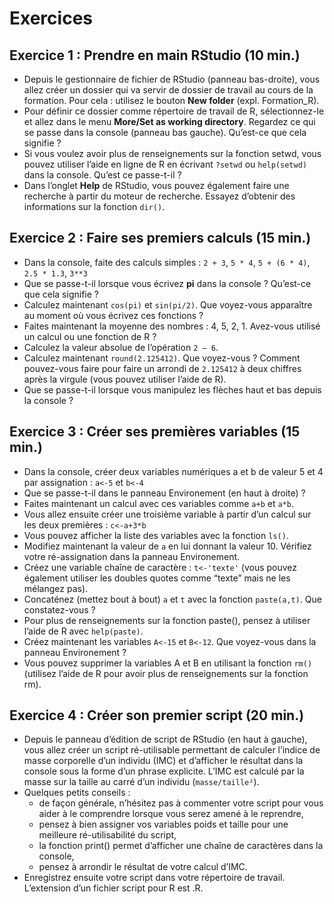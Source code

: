 # Exercices

## Exercice 1 : Prendre en main RStudio (10 min.)

* Depuis le gestionnaire de fichier de RStudio (panneau bas-droite), vous allez créer un dossier qui va servir de dossier de travail au cours de la formation. Pour cela : utilisez le bouton **New folder** (expl. Formation_R).
* Pour définir ce dossier comme répertoire de travail de R, sélectionnez-le et allez dans le menu **More/Set as working directory**. Regardez ce qui se passe dans la console (panneau bas gauche). Qu'est-ce que cela signifie ?
* Si vous voulez avoir plus de renseignements sur la fonction setwd, vous pouvez utiliser l'aide en ligne de R en écrivant ```?setwd``` ou ```help(setwd)``` dans la console. Qu'est ce passe-t-il ?
* Dans l'onglet **Help** de RStudio, vous pouvez également faire une recherche à partir du moteur de recherche. Essayez d'obtenir des informations sur la fonction ```dir()```.

## Exercice 2 : Faire ses premiers calculs (15 min.)

* Dans la console, faite des calculs simples : ```2 + 3```, ```5 * 4```, ```5 + (6 * 4)```, ```2.5 * 1.3```, ```3**3```
* Que se passe-t-il lorsque vous écrivez **pi** dans la console ? Qu'est-ce que cela signifie ?
* Calculez maintenant ```cos(pi)``` et ```sin(pi/2)```. Que voyez-vous apparaître au moment où vous écrivez ces fonctions ?
* Faites maintenant la moyenne des nombres : 4, 5, 2, 1. Avez-vous utilisé un calcul ou une fonction de R ?
* Calculez la valeur absolue de l'opération ```2 – 6```.
* Calculez maintenant ```round(2.125412)```. Que voyez-vous ? Comment pouvez-vous faire pour faire un arrondi de ```2.125412``` à deux chiffres après la virgule (vous pouvez utiliser l'aide de R).
* Que se passe-t-il lorsque vous manipulez les flèches haut et bas depuis la console ?

## Exercice 3 : Créer ses premières variables (15 min.)

* Dans la console, créer deux variables numériques a et b de valeur 5 et 4 par assignation : ```a<-5``` et ```b<-4```
* Que se passe-t-il dans le panneau Environement (en haut à droite) ?
* Faites maintenant un calcul avec ces variables comme ```a+b``` et ```a*b```.
* Vous allez ensuite créer une troisième variable à partir d'un calcul sur les deux premières : ```c<-a+3*b```
* Vous pouvez afficher la liste des variables avec la fonction ```ls()```.
* Modifiez maintenant la valeur de ```a``` en lui donnant la valeur 10. Vérifiez votre ré-assignation dans la panneau  Environement.
* Créez une variable chaîne de caractère : ```t<-'texte'``` (vous pouvez également utiliser les doubles quotes comme "texte" mais ne les mélangez pas).
* Concaténez (mettez bout à bout) ```a``` et ```t``` avec la fonction ```paste(a,t)```. Que constatez-vous ?
* Pour plus de renseignements sur la fonction paste(), pensez à utiliser l'aide de R avec ```help(paste)```.
* Créez maintenant les variables ```A<-15``` et ```B<-12```. Que voyez-vous dans la panneau Environement ?
* Vous pouvez supprimer la variables A et B en utilisant la fonction ```rm()``` (utilisez l'aide de R pour avoir plus de renseignements sur la fonction rm).

## Exercice 4 : Créer son premier script (20 min.)

* Depuis le panneau d'édition de script de RStudio (en haut à gauche), vous allez créer un script ré-utilisable permettant de calculer l'indice de masse corporelle d'un individu (IMC) et d'afficher le résultat dans la console sous la forme d'un phrase explicite. L'IMC est calculé par la masse sur la taille au carré d'un individu (```masse/taille²```).
* Quelques petits conseils :
     * de façon générale, n'hésitez pas à commenter votre script pour vous aider à le comprendre lorsque vous serez amené à le reprendre,
     * pensez à bien assigner vos variables poids et taille pour une meilleure ré-utilisabilité du script,
     * la fonction print() permet d'afficher une chaîne de caractères dans la console,
     * pensez à arrondir le résultat de votre calcul d'IMC. 
* Enregistrez ensuite votre script dans votre répertoire de travail. L'extension d'un fichier script pour R est .R.